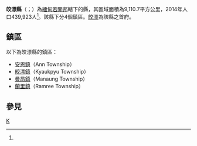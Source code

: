 {{Infobox settlement
|native_name = {{lang|my|ကျောက်ဖြူခရိုင်}}
|official_name = 皎漂縣
|settlement_type = [[若開邦|若開邦]]行政區
|image_skyline = 
|image_map = 
|map_caption = 
|subdivision_type = 國家
|subdivision_name = {{flag|Myanmar}}
|subdivision_type1 = 省邦
|subdivision_name1 = [[若開邦|若開邦]]
|subdivision_type2 = 首府
|subdivision_name2 = [[皎漂|皎漂]]
|unit_pref = 
|area_total_km2 = 9,110.7
|population_as_of = 2014
|population_footnotes =<ref name="citypopulation">[http://www.citypopulation.de/php/myanmar-admin.php MYANMAR: Administrative Division]. Citypopulation. 2015-12-08</ref>
|population = 439,923
|population_density_km2 = 48.29
|latNS = N
|latd = 20
|latm = 00
|lats = 00
|longEW = E
|longd = 94
|longm = 00
|longs = 00
|coordinates_display = inline,title
|coordinates_region = MM
|pushpin_map = Burma
|elevation_footnotes = 
|elevation_ft = 
|elevation_m = 
|timezone = [[Myanmar_Standard_Time|MST]]
|utc_offset = +6:30
|website =
}}

'''皎漂縣'''（{{lang-my|ကျောက်ဖြူခရိုင်}}；{{lang-en|Kyaukpyu District}}）為[[緬甸|緬甸]][[若開邦|若開邦]]轄下的縣，其區域面積為9,110.7平方公里，2014年人口439,923人<ref name="citypopulation"/>。該縣下分4個鎮區。[[皎漂|皎漂]]為該縣之首府。

==鎮區==
以下為皎漂縣的鎮區：
*[[安恩鎮|安恩鎮]]（Ann Township）
*[[皎漂鎮|皎漂鎮]]（Kyaukpyu Township）
*[[曼昂鎮|曼昂鎮]]（Manaung Township）
*[[蘭里鎮_(緬甸)|蘭里鎮]]（Ramree Township）

==參見==
{{Reflist}}

{{若開邦行政區劃|state=collapsed}}
{{緬甸縣份|state=collapsed}}

[[Category:若開邦縣份|K]]

{{Burma-geo-stub}}